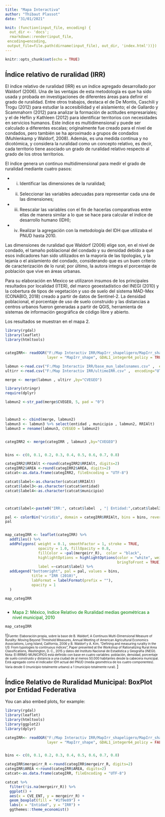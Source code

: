 ```yaml
---
title: "Mapa Interactiva"
author: "Thibaut Plassot"
date: "31/01/2021"

knit: (function(input_file, encoding) {
  out_dir <- 'docs';
  rmarkdown::render(input_file,
 encoding=encoding,
 output_file=file.path(dirname(input_file), out_dir, 'index.html'))})
---
```



```r
knitr::opts_chunk$set(echo = TRUE) 
```
 
##  Índice relativo de ruralidad (IRR) 
  
El índice relativo de ruralidad (IRR) es un índice agregado desarrollado por Waldorf (2006). Una de las ventajas de esta metodología es que ha sido usada y probada en investigaciones de diferentes áreas para definir el grado de ruralidad. Entre otros trabajos, destaca el de De Montis, Caschili y Trogu (2012) para estudiar la accesibilidad y el aislamiento; el de Gallardo y Scammahorn (2012) para analizar la formación de actitudes empresariales; y el de Heflin y Kathleen (2012) para identificar territorios con necesidades en servicios humanos. Este índice es multidimensional y puede ser calculado a diferentes escalas; originalmente fue creado para el nivel de condados, pero también se ha aproximado a grupos de condados (Muhlenkamp y Waldorf, 2008). Además, es una medida continua y no dicotómica, y considera la ruralidad como un concepto relativo, es decir, cada territorio tiene asociado un grado de ruralidad relativo respecto al grado de los otros territorios.  


El índice genera un continuo multidimensional para medir el grado de ruralidad mediante cuatro pasos:

- i) Identificar las dimensiones de la ruralidad; 

- ii) Seleccionar las variables adecuadas para representar cada una de las dimensiones; 

- iii) Reescalar las variables con el fin de hacerlas comparativas entre ellas de manera similar a lo que se hace para calcular el índice de desarrollo humano (IDH);

- iv) Realizar la agregación con la metodología del IDH que utilizaba el PNUD hasta 2010. 

Las dimensiones de ruralidad que Waldorf (2006) elige son, en el nivel de condado, el tamaño poblacional del condado y su densidad debido a que esos indicadores han sido utilizados en la mayoría de las tipologías, y la lejanía o el aislamiento del condado, considerando que es un buen criterio de caracterización de lo rural; por último, la autora integra el porcentaje de población que vive en áreas urbanas.

Para su elaboración en Mexico se utilizaron insumos de los principales resultados por localidad (ITER), del marco geoestadístico del INEGI (2010) y la cobertura de tipos de vegetación y uso de suelo del sistema MAD-Mex (CONABIO, 2018) creado a partir de datos de Sentinel-2. La densidad poblacional, el porcentaje de uso de suelo construido y las distancias a centros urbanos fueron generadas a partir de QGIS, herramienta de sistemas de información geográfica de código libre y abierto.


Los resultados se muestran en el mapa 2. 


```r

library(rgdal)
library(leaflet)
library(htmltools)


categIRR<- readOGR("F:/Map Interactiv IRR/MapIrr_shapeligero/MapIrr_shape.shp",
                   layer = "MapIrr_shape", GDAL1_integer64_policy = TRUE)

labmun <-read.csv("F:/Map Interactiv IRR/base_mun_labelsnames.csv" ,  encoding="UTF-8")
ultirr <-read.csv("F:/Map Interactiv IRR/ultimoIRR.csv" ,  encoding="UTF-8")

merge <- merge(labmun , ultirr ,by="CVEGEO")

library(stringr)
require(dplyr)

labmun2 <-str_pad(merge$CVEGEO, 5, pad = "0")



labmun3 <- cbind(merge, labmun2)
labmun3 <- labmun3 %>% select(entidad , municipio , labmun2, RRIAlt)
labmun3 = rename(labmun3, CVEGEO = labmun2)


categIRR2 <- merge(categIRR , labmun3 ,by="CVEGEO")


bins <- c(0, 0.1, 0.2, 0.3, 0.4, 0.5, 0.6, 0.7, 0.8)

categIRR2$RRIAlt <-round(categIRR2$RRIAlt, digits=2)
categIRR2$AREA <-round(categIRR2$AREA, digits=2)
catcat<-as.data.frame(categIRR2, fileEncoding = "UTF-8")

catcat$label<-as.character(catcat$RRIAlt)
catcat$label3<-as.character(catcat$entidad)
catcat$label4<-as.character(catcat$municipio)



catcat$label<-paste0("IRR:", catcat$label  , "| Entidad:",catcat$label3 , "| Municipio:",catcat$label4)

pal <- colorBin("viridis", domain = categIRR$RRIAlt, bins = bins, reverse = TRUE)
pal


map_categIRR <- leaflet(categIRR) %>%
  addTiles() %>%
  addPolygons( weight = 0.1, smoothFactor = 1, stroke = TRUE, 
               opacity = 1.0, fillOpacity = 0.8,
               fillColor = ~pal(mergeirr_R),  color = "black",
               highlightOptions = highlightOptions(color = "white", weight = 0.8,
                                                   bringToFront = TRUE),  
               label =~catcat$label) %>%
  addLegend("bottomright", pal = pal, values = bins,
            title = "IRR (2010)",
            labFormat = labelFormat(prefix = ""),
            opacity = 1
  )

map_categIRR



```

- <span style="color:green">Mapa 2: México, Indice Relativo de Ruralidad medias geométricas a nivel municipal, 2010 </span>

```r

map_categIRR

```

![<font size="1">Fuente: Elaboración propia, sobre la base de B. Waldorf, A Continuos Multi-Dimensional Measure of Rurality: Moving Beyond Threshold Measures, Annual Meeting of American Agricultural Economics Associations, Long Island, California, 2006 y B. Waldorf y A. Kim, "Defining and measuring rurality in the US: From typologies to continuous indices”, Paper presented at the Workshop of Rationalizing Rural Area Classifications, Washington, D. C., 2015 y datos del Instituto Nacional de Estadística y Geografía (INEGI). Nota: El IRRMG-MUNICIPIOS está definido con base en cuatro variables: población, densidad, porcentaje de suelo construido y distancia a una ciudad de al menos 50.000 habitantes desde la cabecera municipal. Está agregado como el indicador IDH actual del PNUD (media geométrica de los cuatro componentes). Varía desde 0 (municipio totalmente urbano) a 1 (municipio totalmente rural). </font>] 

## Índice Relativo de Ruralidad Municipal: BoxPlot por Entidad Federativa 

You can also embed plots, for example:

```r
library(rgdal)
library(leaflet)
library(htmltools)
library(ggplot2)
library(dplyr)

categIRR<- readOGR("F:/Map Interactiv IRR/MapIrr_shapeligero/MapIrr_shape.shp",
                   layer = "MapIrr_shape", GDAL1_integer64_policy = FALSE)


bins <- c(0, 0.1, 0.2, 0.3, 0.4, 0.5, 0.6, 0.7, 0.8)

categIRR$mergeirr_R <-round(categIRR$mergeirr_R, digits=2)
categIRR$AREA <-round(categIRR$AREA, digits=2)
catcat<-as.data.frame(categIRR, fileEncoding = "UTF-8")

catcat %>%
  filter(!is.na(mergeirr_R)) %>%
  ggplot() +
  aes(x = CVE_ENT, y = mergeirr_R) +
  geom_boxplot(fill = "#1f9e89") +
  labs(x = "Entidad", y = "IRR") +
  ggthemes::theme_economist()


```



